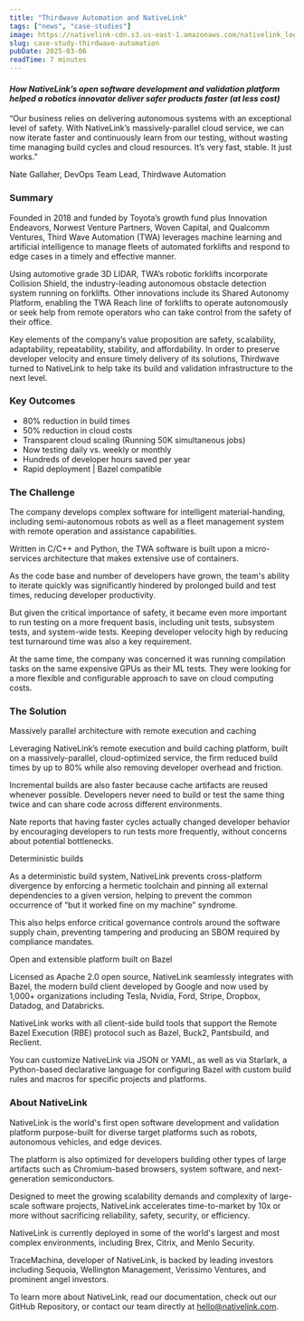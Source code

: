 ```yaml
---
title: "Thirdwave Automation and NativeLink"
tags: ["news", "case-studies"]
image: https://nativelink-cdn.s3.us-east-1.amazonaws.com/nativelink_logo.webp
slug: case-study-thirdwave-automation
pubDate: 2025-03-06
readTime: 7 minutes
---
```



####

#### *How NativeLink’s open software development and validation platform helped a robotics innovator deliver safer products faster (at less cost)*

“Our business relies on delivering autonomous systems with an exceptional level of safety. With NativeLink’s massively-parallel cloud service, we can now iterate faster and continuously learn from our testing, without wasting time managing build cycles and cloud resources. It’s very fast, stable. It just works.”

Nate Gallaher, DevOps Team Lead, Thirdwave Automation

### Summary

Founded in 2018 and funded by Toyota’s growth fund plus Innovation Endeavors, Norwest Venture Partners, Woven Capital, and Qualcomm Ventures, Third Wave Automation (TWA) leverages machine learning and artificial intelligence to manage fleets of automated forklifts and respond to edge cases in a timely and effective manner.

Using automotive grade 3D LIDAR, TWA’s robotic forklifts incorporate Collision Shield, the industry-leading autonomous obstacle detection system running on forklifts. Other innovations include its Shared Autonomy Platform, enabling the TWA Reach line of forklifts to operate autonomously or seek help from remote operators who can take control from the safety of their office.

Key elements of the company’s value proposition are safety, scalability, adaptability, repeatability, stability, and affordability. In order to preserve developer velocity and ensure timely delivery of its solutions, Thirdwave turned to NativeLink to help take its build and validation infrastructure to the next level.

### Key Outcomes

* 80% reduction in build times
* 50% reduction in cloud costs
* Transparent cloud scaling (Running 50K simultaneous jobs)
* Now testing daily vs. weekly or monthly
* Hundreds of developer hours saved per year
* Rapid deployment | Bazel compatible

### The Challenge

The company develops complex software for intelligent material-handing, including semi-autonomous robots as well as a fleet management system with remote operation and assistance capabilities.

Written in C/C++ and Python, the TWA software is built upon a micro-services architecture that makes extensive use of containers.

As the code base and number of developers have grown, the team's ability to iterate quickly was significantly hindered by prolonged build and test times, reducing developer productivity.

But given the critical importance of safety, it became even more important to run testing on a more frequent basis, including unit tests, subsystem tests, and system-wide tests. Keeping developer velocity high by reducing test turnaround time was also a key requirement.

At the same time, the company was concerned it was running compilation tasks on the same expensive GPUs as their ML tests. They were looking for a more flexible and configurable approach to save on cloud computing costs.

### The Solution

Massively parallel architecture with remote execution and caching

Leveraging NativeLink’s remote execution and build caching platform, built on a massively-parallel, cloud-optimized service, the firm reduced build times by up to 80% while also removing developer overhead and friction.

Incremental builds are also faster because cache artifacts are reused whenever possible. Developers never need to build or test the same thing twice and can share code across different environments.

Nate reports that having faster cycles actually changed developer behavior by encouraging developers to run tests more frequently, without concerns about potential bottlenecks.

Deterministic builds

As a deterministic build system, NativeLink prevents cross-platform divergence by enforcing a hermetic toolchain and pinning all external dependencies to a given version, helping to prevent the common occurrence of “but it worked fine on my machine” syndrome.

This also helps enforce critical governance controls around the software supply chain, preventing tampering and producing an SBOM required by compliance mandates.

Open and extensible platform built on Bazel

Licensed as Apache 2.0 open source, NativeLink seamlessly integrates with Bazel, the modern build client developed by Google and now used by 1,000+ organizations including Tesla, Nvidia, Ford, Stripe, Dropbox, Datadog, and Databricks.

NativeLink works with all client-side build tools that support the Remote Bazel Execution (RBE) protocol such as Bazel, Buck2, Pantsbuild, and Reclient.

You can customize NativeLink via JSON or YAML, as well as via Starlark, a Python-based declarative language for configuring Bazel with custom build rules and macros for specific projects and platforms.

### About NativeLink

NativeLink is the world's first open software development and validation platform purpose-built for diverse target platforms such as robots, autonomous vehicles, and edge devices.

The platform is also optimized for developers building other types of large artifacts such as Chromium-based browsers, system software, and next-generation semiconductors.

Designed to meet the growing scalability demands and complexity of large-scale software projects, NativeLink accelerates time-to-market by 10x or more without sacrificing reliability, safety, security, or efficiency.

NativeLink is currently deployed in some of the world's largest and most complex environments, including Brex, Citrix, and Menlo Security.

TraceMachina, developer of NativeLink, is backed by leading investors including Sequoia, Wellington Management, Verissimo Ventures, and prominent angel investors.

To learn more about NativeLink, read our documentation, check out our GitHub Repository, or contact our team directly at [hello@nativelink.com](mailto:hello@nativelink.com).
